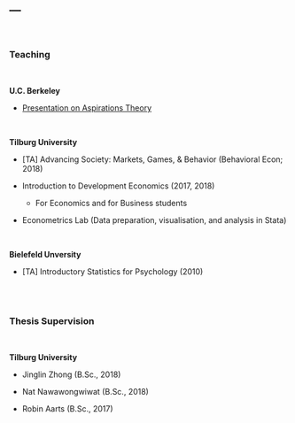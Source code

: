 ---
---

<br>

### Teaching

<br>

**U.C. Berkeley**

* <a href="files/aspTheory.html" target="_blank">Presentation on Aspirations Theory</a>



<br>

**Tilburg University**

* [TA] Advancing Society: Markets, Games, & Behavior (Behavioral Econ; 2018)

* Introduction to Development Economics (2017, 2018)
  + For Economics and for Business students

<p>

* Econometrics Lab (Data preparation, visualisation, and analysis in Stata)

<br>

**Bielefeld Unversity**               

* [TA] Introductory Statistics for Psychology (2010)

<br>
<br>


### Thesis Supervision

<br>

**Tilburg University**

* Jinglin Zhong (B.Sc., 2018)               

* Nat Nawawongwiwat (B.Sc., 2018)

* Robin Aarts (B.Sc., 2017)



